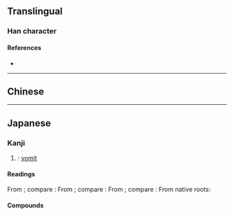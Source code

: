 {{also|嘔}}
{{character info}}
==Translingual==

===Han character===
{{Han char|rn=30|rad=口|as=04|sn=7|four=|canj=RSK|ids=⿰口区}}

====References====
* {{Han ref|kx=0181.191|hdz=10587.040|uh=5455|ud=21589}}

----

==Chinese==
{{zh-see|嘔}}

----

==Japanese==
{{ja-kanji forms|呕|嘔|ex=y}}

===Kanji===
{{ja-kanji|grade=|rs=口04|kyu=嘔}}

# {{ja-ex shin|嘔|sort=口04}}: [[vomit]]

====Readings====
From {{der|ja|ltc|-}} {{ltc-l|嘔|id=2}}; compare {{cog|cmn|嘔|tr=ǒu}}:
{{ja-readings
|goon=う
|kanon=おう
}}
From {{der|ja|ltc|-}} {{ltc-l|嘔|id=1}}; compare {{cog|cmn|嘔|tr=òu}}:
{{ja-readings
|goon=う
|kanon=おう
}}
From {{der|ja|ltc|-}}; compare {{cog|cmn|嘔|tr=xū}}:
{{ja-readings
|goon=く
|kanon=く
}}
From native {{w|Japanese_language|Japanese}} roots:
{{ja-readings
|kun=うた-う<うた-ふ, は-く
}}

====Compounds====
{{col2-u|ja
|{{ja-r|呕%唖|おう%あ|rom=-}}／{{ja-r|嘔%啞|おう%あ}}
|{{ja-r|呕%軋|おう%あつ|rom=-}}／{{ja-r|嘔%軋|おう%あつ}}
|{{ja-r|呕%呕%唖%唖|おう%おう%あ%あ|rom=-}}／{{ja-r|嘔%嘔%啞%啞|おう%おう%あ%あ}}
|{{ja-r|呕%吟|おう%ぎん|rom=-}}／{{ja-r|嘔%吟|おう%ぎん}} ({{ja-r|𧦅%吟|おう%ぎん|rom=-}}／{{ja-r|謳%吟|おう%ぎん|rom=-}})
|{{ja-r|呕%血|おう%けつ|rom=-}}／{{ja-r|嘔%血|おう%けつ}}
|{{ja-r|呕%泻|おう%しゃ|rom=-}}／{{ja-r|嘔%瀉|おう%しゃ}}
|{{ja-r|呕%泄|おう%せつ|rom=-}}／{{ja-r|嘔%泄|おう%せつ}}
|{{ja-r|呕%吐|おう%と|rom=-}}／{{ja-r|嘔%吐|おう%と}}
|{{ja-r|呕%呕|く%く|rom=-}}／{{ja-r|嘔%嘔|く%く}}
}}